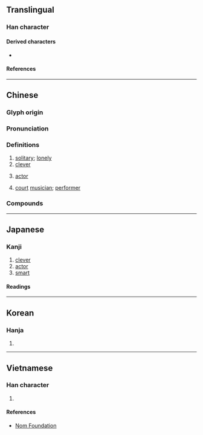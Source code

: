 {{character info}}
==Translingual==

===Han character===
{{Han char|rn=9|rad=人|as=05|sn=7|four=28237|canj=OOII|ids=⿰亻令}}

====Derived characters====
*{{l|mul|[[𠴒]], [[𬍦]], [[𦰐]]}}

====References====
{{Han ref|kx=0097.030|dkj=00478|dj=0205.100|hdz=10137.020|uh=4F36}}

----

==Chinese==
{{zh-forms|alt=刢}}
{{zh-wp}}

===Glyph origin===
{{Han etym}}
{{Han compound|人|令|ls=psc|c1=s|c2=p|t1=man; person}}

===Pronunciation===
{{zh-pron
|m=líng
|c=ling4
|h=pfs=làng
|mn=qz,twv,xm,zz:léng/tw:lêng
|mn-t=lêng5
|mc=y
|oc=y
|cat=n
}}

===Definitions===
{{zh-hanzi}}

# [[solitary]]; [[lonely]]
# [[clever]]
# {{lb|zh|dated}} [[actor]]
# {{lb|zh|historical}} [[court]] [[musician]]; [[performer]]

===Compounds===
{{zh-der|伶盜龍|伶俐|伶俜|伶透|急伶俐|女伶|伶人|伶仃孤苦|口齒伶俐|伶俐人|俐齒伶牙|伶仃話|不伶不俐|伶俐嘴乖|坤伶|不伶俐|伶仃洋|伶便|伶俐乖覺|伶仃|孤苦伶仃|孤伶伶|伶伶俐俐|伶官|優伶|伶倫|伶俐聰敏|伶牙俐齒|名伶|伶口俐舌|劉伶病酒|伶優|伶牙俐嘴|疾伶|百伶百俐|積伶|瘦伶仃|精伶|胡伶|聰明伶俐|機伶:jīling|俜伶}}

{{zh-cat|One|Occupations|Acting}}

----

==Japanese==

===Kanji===
{{ja-kanji|grade=|rs=人05}}

# [[clever]]
# [[actor]]
# [[smart]]

====Readings====
{{ja-readings
|goon=りょう
|kanon=れい
|kun=わざおぎ
}}

----

==Korean==

===Hanja===
{{ko-hanja|령}}

# {{rfdef|ko|sort=人05}}

----

==Vietnamese==

===Han character===
{{vi-readings|reading=[[rành]], [[lanh]], [[linh]], [[nhanh]], [[rảnh]], [[ranh]], [[rình]], [[lánh]]|rs=人05}}

# {{rfdef|vi|sort=人05}}

====References====
* [http://nomfoundation.org/common/nom_details.php?codepoint=4f36 Nom Foundation]
